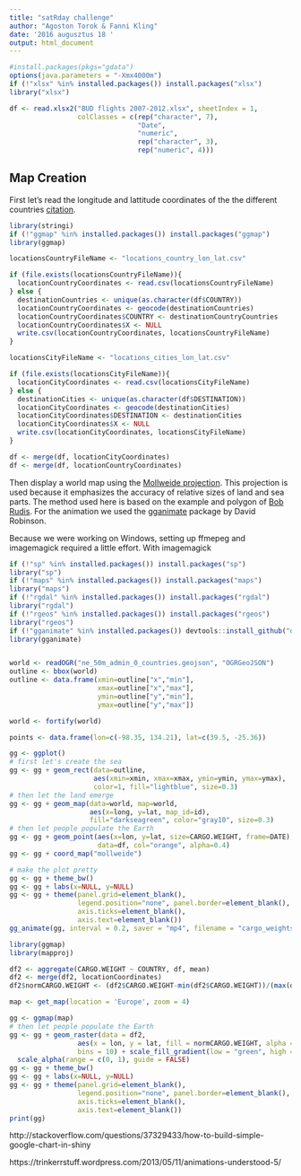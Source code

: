 ```yaml
---
title: "satRday challenge"
author: "Agoston Torok & Fanni Kling"
date: '2016 augusztus 18 '
output: html_document
---
```


```r
#install.packages(pkgs="gdata")
options(java.parameters = "-Xmx4000m")
if (!"xlsx" %in% installed.packages()) install.packages("xlsx")
library("xlsx")

df <- read.xlsx2("BUD flights 2007-2012.xlsx", sheetIndex = 1,
                 colClasses = c(rep("character", 7),
                                "Date",
                                "numeric",
                                rep("character", 3),
                                rep("numeric", 4)))
```

## Map Creation

First let's read the longitude and lattitude coordinates of the the different countries [citation](https://www.r-bloggers.com/r-beginners-plotting-locations-on-to-a-world-map/). 

```r
library(stringi)
if (!"ggmap" %in% installed.packages()) install.packages("ggmap")
library(ggmap)

locationsCountryFileName <- "locations_country_lon_lat.csv"

if (file.exists(locationsCountryFileName)){
  locationCountryCoordinates <- read.csv(locationsCountryFileName)
} else {
  destinationCountries <- unique(as.character(df$COUNTRY))
  locationCountryCoordinates <- geocode(destinationCountries)
  locationCountryCoordinates$COUNTRY <- destinationCountryCountries
  locationCountryCoordinates$X <- NULL
  write.csv(locationCountryCoordinates, locationsCountryFileName)
}

locationsCityFileName <- "locations_cities_lon_lat.csv"

if (file.exists(locationsCityFileName)){
  locationCityCoordinates <- read.csv(locationsCityFileName)
} else {
  destinationCities <- unique(as.character(df$DESTINATION))
  locationCityCoordinates <- geocode(destinationCities)
  locationCityCoordinates$DESTINATION <- destinationCities
  locationCityCoordinates$X <- NULL
  write.csv(locationCityCoordinates, locationsCityFileName)
}

df <- merge(df, locationCityCoordinates)
df <- merge(df, locationCountryCoordinates)
```

Then display a world map using the [Mollweide projection](https://en.wikipedia.org/wiki/Mollweide_projection). This projection is used because it emphasizes the accuracy of relative sizes of land and sea parts. The method used here is based on the example and polygon of [Bob Rudis](http://stackoverflow.com/a/27901570/5360901). For the animation we used the [gganimate](https://www.ggplot2-exts.org/gganimate.html) package by David Robinson. 

Because we were working on Windows, setting up ffmepeg and imagemagick required a little effort. With imagemagick 


```r
if (!"sp" %in% installed.packages()) install.packages("sp")
library("sp")
if (!"maps" %in% installed.packages()) install.packages("maps")
library("maps")
if (!"rgdal" %in% installed.packages()) install.packages("rgdal")
library("rgdal")
if (!"rgeos" %in% installed.packages()) install.packages("rgeos")
library("rgeos")
if (!"gganimate" %in% installed.packages()) devtools::install_github("dgrtwo/gganimate")
library(gganimate)


world <- readOGR("ne_50m_admin_0_countries.geojson", "OGRGeoJSON")
outline <- bbox(world)
outline <- data.frame(xmin=outline["x","min"],
                      xmax=outline["x","max"],
                      ymin=outline["y","min"],
                      ymax=outline["y","max"])

world <- fortify(world)

points <- data.frame(lon=c(-98.35, 134.21), lat=c(39.5, -25.36))

gg <- ggplot()
# first let's create the sea
gg <- gg + geom_rect(data=outline, 
                     aes(xmin=xmin, xmax=xmax, ymin=ymin, ymax=ymax), 
                     color=1, fill="lightblue", size=0.3)
# then let the land emerge
gg <- gg + geom_map(data=world, map=world,
                    aes(x=long, y=lat, map_id=id), 
                    fill="darkseagreen", color="gray10", size=0.3)
# then let people populate the Earth
gg <- gg + geom_point(aes(x=lon, y=lat, size=CARGO.WEIGHT, frame=DATE),
                      data=df, col="orange", alpha=0.4)
gg <- gg + coord_map("mollweide")

# make the plot pretty
gg <- gg + theme_bw()
gg <- gg + labs(x=NULL, y=NULL)
gg <- gg + theme(panel.grid=element_blank(),
                 legend.position="none", panel.border=element_blank(),
                 axis.ticks=element_blank(),
                 axis.text=element_blank())
gg_animate(gg, interval = 0.2, saver = "mp4", filename = "cargo_weights.mp4") #, filename="cargo_weight.gif")

```


```r
library(ggmap)
library(mapproj)

df2 <- aggregate(CARGO.WEIGHT ~ COUNTRY, df, mean)
df2 <- merge(df2, locationCoordinates)
df2$normCARGO.WEIGHT <- (df2$CARGO.WEIGHT-min(df2$CARGO.WEIGHT))/(max(df2$CARGO.WEIGHT)-min(df2$CARGO.WEIGHT))

map <- get_map(location = 'Europe', zoom = 4)

gg <- ggmap(map)
# then let people populate the Earth
gg <- gg + geom_raster(data = df2, 
                 aes(x = lon, y = lat, fill = normCARGO.WEIGHT, alpha = normCARGO.WEIGHT), size = 0.01, 
                 bins = 10) + scale_fill_gradient(low = "green", high = "red") + 
  scale_alpha(range = c(0, 1), guide = FALSE)
gg <- gg + theme_bw() 
gg <- gg + labs(x=NULL, y=NULL)
gg <- gg + theme(panel.grid=element_blank(),
                 legend.position="none", panel.border=element_blank(),
                 axis.ticks=element_blank(),
                 axis.text=element_blank())
print(gg)
```


http://stackoverflow.com/questions/37329433/how-to-build-simple-google-chart-in-shiny

https://trinkerrstuff.wordpress.com/2013/05/11/animations-understood-5/


```r

```

